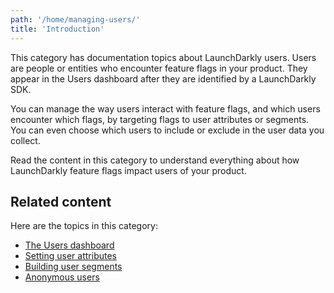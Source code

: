 ```yaml
---
path: '/home/managing-users/'
title: 'Introduction'
---
```


<Metadata timeToRead={props.timeToRead} lastModifiedDateFormatted={props.lastModifiedDateFormatted} />

This category has documentation topics about LaunchDarkly users. Users are people or entities who encounter feature flags in your product. They appear in the Users dashboard after they are identified by a LaunchDarkly SDK.

You can manage the way users interact with feature flags, and which users encounter which flags, by targeting flags to user attributes or segments. You can even choose which users to include or exclude in the user data you collect.

Read the content in this category to understand everything about how LaunchDarkly feature flags impact users of your product.

## Related content

Here are the topics in this category:

- [The Users dashboard](./the-user-dashboard)
- [Setting user attributes](./private-user-attributes)
- [Building user segments](./segmenting-users)
- [Anonymous users](./anonymous-users)
